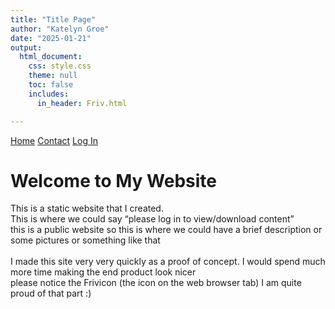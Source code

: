 ```yaml
---
title: "Title Page"
author: "Katelyn Groe"
date: "2025-01-21"
output:
  html_document:
    css: style.css
    theme: null
    toc: false
    includes:
      in_header: Friv.html

---
```



<nav>
  <a href="index.html">Home</a>
  <a href="contact.html">Contact</a>
  <a href="LogIn.html">Log In</a>
</nav>


<p style="margin-bottom: 20px;">

# Welcome to My Website


This is a static website that I created.
<br>This is where we could say "please log in to view/download content"
<br> this is a public website so this is where we could have a brief description or some pictures or something like that
<br><br> I made this site very very quickly as a proof of concept.  I would spend much more time making the end product look nicer 
<br> please notice the Frivicon (the icon on the web browser tab) I am quite proud of that part :) 






